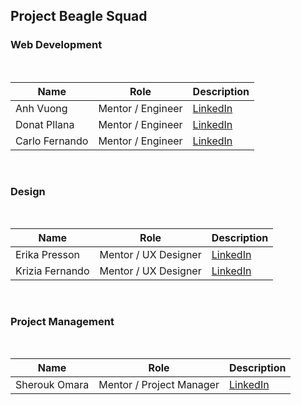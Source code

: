 ## Project Beagle Squad

### Web Development
<br />

| Name           | Role              | Description                                                     |
| ---------------| ----------------- | --------------------------------------------------------------- |
| Anh Vuong      | Mentor / Engineer | [LinkedIn](https://www.linkedin.com/in/vuonganht/)              |
| Donat Pllana   | Mentor / Engineer | [LinkedIn](https://www.linkedin.com/in/donat-pllana-a1b541145/) |
| Carlo Fernando | Mentor / Engineer | [LinkedIn](https://www.linkedin.com/in/carlofernando/)          |

<br />

### Design 

<br />

| Name              | Role                 | Description                                                |
| ------------------| -------------------- | ---------------------------------------------------------- |
| Erika Presson     | Mentor / UX Designer | [LinkedIn](https://www.linkedin.com/in/erikapresson/)      |
| Krizia Fernando   | Mentor / UX Designer | [LinkedIn](https://www.linkedin.com/in/kriziaf/)           |

<br />

### Project Management

<br />

| Name              | Role                     | Description                                                |
| ------------------| ------------------------ | ---------------------------------------------------------- |
| Sherouk Omara     | Mentor / Project Manager | [LinkedIn](https://www.linkedin.com/in/sheroukomara/)      |


<br />

